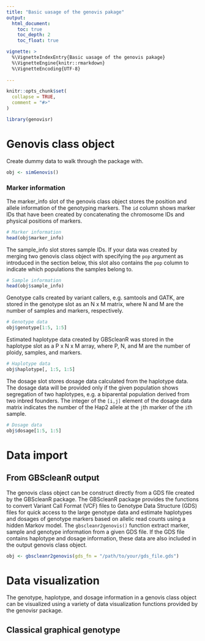 ```yaml
---
title: "Basic uasage of the genovis pakage"
output: 
  html_document:
    toc: true
    toc_depth: 2
    toc_float: true

vignette: >
  %\VignetteIndexEntry{Basic uasage of the genovis pakage}
  %\VignetteEngine{knitr::rmarkdown}
  %\VignetteEncoding{UTF-8}
  
---
```


```r
knitr::opts_chunk$set(
  collapse = TRUE,
  comment = "#>"
)
```

```r
library(genovisr)
```

# Genovis class object
Create dummy data to walk through the package with.
```r
obj <- simGenovis()
```

### Marker information
The marker_info slot of the genovis class object stores the position and 
allele information of the genotyping markers.
The `id` column shows marker IDs that have been created by concatenating the 
chromosome IDs and physical positions of markers.
```r
# Marker information
head(obj$marker_info)
```



The sample_info slot stores sample IDs. If your data was created by merging two
genovis class object with specifying the `pop` argument as introduced in the 
section below, this slot also contains the `pop` column to indicate which 
populations the samples belong to.
```r
# Sample information
head(obj$sample_info)
```



Genotype calls created by variant callers, e.g. samtools and GATK, are stored in 
the genotype slot as an N x M matrix, where N and M are the number of samples and 
markers, respectively.
```r
# Genotype data
obj$genotype[1:5, 1:5]
```



Estimated haplotype data created by GBScleanR was stored in the haplotype slot 
as a P x N x M array, where P, N, and M are the number of ploidy, samples, and 
markers.
```r
# Haplotype data
obj$haplotype[, 1:5, 1:5]
```

The dosage slot stores dosage data calculated from the haplotype data. The 
dosage data will be provided only if the given population shows segregation of 
two haplotypes, e.g. a biparental population derived from two inbred founders. 
The integer of the `[i,j]` element of the dosage data matrix indicates the number
of the Hap2 allele at the `j`th marker of the `i`th sample.
```r
# Dosage data
obj$dosage[1:5, 1:5]
```


# Data import
## From GBScleanR output
The genovis class object can be construct directly from a GDS file 
created by the GBScleanR package. The GBScleanR package provides the functions to
convert Variant Call Format (VCF) files to Genotype Data Structure (GDS) files 
for quick access to the large genotype data and estimate haplotypes and dosages
of genotype markers based on allelic read counts using a hidden Markov model. The 
`gbscleanr2genovis()` function extract marker, sample and genotype information
from a given GDS file. If the GDS file contains haplotype and dosage information,
 these data are also included in the output genovis class object.

```r
obj <- gbscleanr2genovis(gds_fn = "/path/to/your/gds_file.gds")
```


# Data visualization
The genotype, haplotype, and dosage information in a genovis class object can be
visualized using a variety of data visualization functions provided by the 
genovisr package.

## Classical graphical genotype
```r

```


## 
